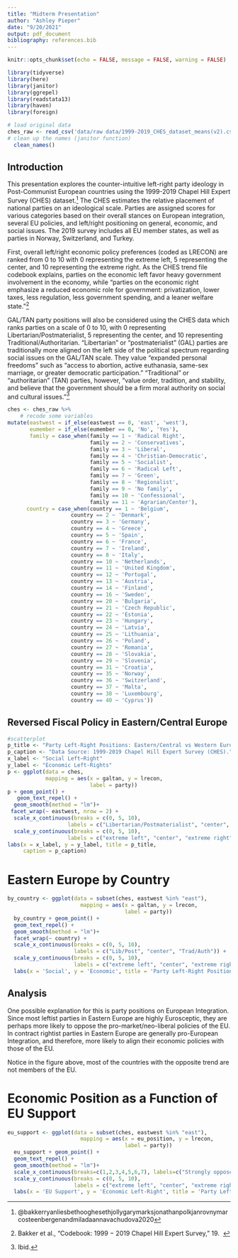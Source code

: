 ```yaml
---
title: "Midterm Presentation"
author: "Ashley Pieper"
date: "9/20/2021"
output: pdf_document
bibliography: references.bib 
---
```


```r
knitr::opts_chunk$set(echo = FALSE, message = FALSE, warning = FALSE)

library(tidyverse)
library(here)
library(janitor)
library(ggrepel)
library(readstata13)
library(haven)
library(foreign)

```

```r

# load original data
ches_raw <- read_csv('data/raw data/1999-2019_CHES_dataset_means(v2).csv') %>% 
# clean up the names (janitor function)
  clean_names()

```

## Introduction

This presentation explores the counter-intuitive left-right party ideology in Post-Communist European countries using the 1999-2019 Chapel Hill Expert Survey (CHES) dataset.[^1] The CHES estimates the relative placement of national parties on an ideological scale. Parties are assigned scores for various categories based on their overall stances on European integration, several EU policies, and left/right positioning on general, economic, and social issues. The 2019 survey includes all EU member states, as well as parties in Norway, Switzerland, and Turkey.

[^1]: @bakkerryanliesbethooghesethjollygarymarksjonathanpolkjanrovnymarcosteenbergenandmiladaannavachudova2020

First, overall left/right economic policy preferences (coded as LRECON) are ranked from 0 to 10 with 0 representing the extreme left, 5 representing the center, and 10 representing the extreme right. As the CHES trend file codebook explains, parties on the economic left favor heavy government involvement in the economy, while "parties on the economic right emphasize a reduced economic role for government: privatization, lower taxes, less regulation, less government spending, and a leaner welfare state."[^2]

[^2]: Bakker et al., "Codebook: 1999 − 2019 Chapel Hill Expert Survey," 19.  

GAL/TAN party positions will also be considered using the CHES data which ranks parties on a scale of 0 to 10, with 0 representing Libertarian/Postmaterialist, 5 representing the center, and 10 representing Traditional/Authoritarian. "Libertarian" or "postmaterialist" (GAL) parties are traditionally more aligned on the left side of the political spectrum regarding social issues on the GAL/TAN scale. They value "expanded personal freedoms" such as "access to abortion, active euthanasia, same-sex marriage, or greater democratic participation." "Traditional" or "authoritarian" (TAN) parties, however, "value order, tradition, and stability, and believe that the government should be a firm moral authority on social and cultural issues."[^3]

[^3]: Ibid.

```r
ches <- ches_raw %>% 
    # recode some variables
mutate(eastwest = if_else(eastwest == 0, 'east', 'west'),
       eumember = if_else(eumember == 0, 'No', 'Yes'),
       family = case_when(family == 1 ~ 'Radical Right',
                          family == 2 ~ 'Conservatives',
                          family == 3 ~ 'Liberal',
                          family == 4 ~ 'Christian-Democratic',
                          family == 5 ~ 'Socialist',
                          family == 6 ~ 'Radical Left',
                          family == 7 ~ 'Green',
                          family == 8 ~ 'Regionalist',
                          family == 9 ~ 'No family',
                          family == 10 ~ 'Confessional',
                          family == 11 ~ 'Agrarian/Center'),
      country = case_when(country == 1 ~ 'Belgium',
                    country == 2 ~ 'Denmark',
                    country == 3 ~ 'Germany',
                    country == 4 ~ 'Greece',
                    country == 5 ~ 'Spain',
                    country == 6 ~ 'France',
                    country == 7 ~ 'Ireland',
                    country == 8 ~ 'Italy',
                    country == 10 ~ 'Netherlands',
                    country == 11 ~ 'United Kingdom',
                    country == 12 ~ 'Portugal',
                    country == 13 ~ 'Austria',
                    country == 14 ~ 'Finland',
                    country == 16 ~ 'Sweden',
                    country == 20 ~ 'Bulgaria',
                    country == 21 ~ 'Czech Republic',
                    country == 22 ~ 'Estonia',
                    country == 23 ~ 'Hungary',
                    country == 24 ~ 'Latvia', 
                    country == 25 ~ 'Lithuania',
                    country == 26 ~ 'Poland',
                    country == 27 ~ 'Romania',
                    country == 28 ~ 'Slovakia',
                    country == 29 ~ 'Slovenia',
                    country == 31 ~ 'Croatia',
                    country == 35 ~ 'Norway',
                    country == 36 ~ 'Switzerland',
                    country == 37 ~ 'Malta',
                    country == 38 ~ 'Luxembourg',
                    country == 40 ~ 'Cyprus'))

```

## Reversed Fiscal Policy in Eastern/Central Europe

```r
#scatterplot
p_title <- "Party Left-Right Positions: Eastern/Central vs Western Europe"
p_caption <- "Data Source: 1999-2019 Chapel Hill Expert Survey (CHES)."
x_label <- "Social Left–Right"
y_label <- "Economic Left-Rights"
p <- ggplot(data = ches,
            mapping = aes(x = galtan, y = lrecon,
                          label = party))
p + geom_point() + 
   geom_text_repel() +
  geom_smooth(method = "lm")+
 facet_wrap(~ eastwest, nrow = 2) +
  scale_x_continuous(breaks = c(0, 5, 10),
                   labels = c("Libertarian/Postmaterialist", "center", "Traditional/Authoritarian")) +
  scale_y_continuous(breaks = c(0, 5, 10),
                   labels = c("extreme left", "center", "extreme right")) +
labs(x = x_label, y = y_label, title = p_title,
     caption = p_caption)
```

# Eastern Europe by Country

```r

by_country <- ggplot(data = subset(ches, eastwest %in% "east"),
                       mapping = aes(x = galtan, y = lrecon,
                                     label = party))
  by_country + geom_point() + 
  geom_text_repel() +
  geom_smooth(method = "lm")+
  facet_wrap(~ country) +
  scale_x_continuous(breaks = c(0, 5, 10),
                     labels = c("Lib/Post", "center", "Trad/Auth")) +
  scale_y_continuous(breaks = c(0, 5, 10),
                     labels = c("extreme left", "center", "extreme right")) +
  labs(x = 'Social', y = 'Economic', title = 'Party Left-Right Positions by Country', subtitle = 'Eastern/Central Europe')
```

## Analysis

One possible explanation for this is party positions on European Integration. Since most leftist parties in Eastern Europe are highly Eurosceptic, they are perhaps more likely to oppose the pro-market/neo-liberal policies of the EU. In contract rightist parties in Eastern Europe are generally pro-European Integration, and therefore, more likely to align their economic policies with those of the EU.

Notice in the figure above, most of the countries with the opposite trend are not members of the EU.

# Economic Position as a Function of EU Support

```r

eu_support <- ggplot(data = subset(ches, eastwest %in% "east"),
                       mapping = aes(x = eu_position, y = lrecon,
                                     label = party))
  eu_support + geom_point() + 
  geom_text_repel() +
  geom_smooth(method = "lm")+
  scale_x_continuous(breaks=c(1,2,3,4,5,6,7), labels=c("Strongly opposed", "Opposed", "Somewhat Opposed", "Neutral", "Somewhat in favor", "In favor","Strongly in favor")) +
  scale_y_continuous(breaks = c(0, 5, 10),
                     labels = c("extreme left", "center", "extreme right")) +
  labs(x = 'EU Support', y = 'Economic Left-Right', title = 'Party Left-Right Positions by EU Support', subtitle = 'Eastern/Central Europe')

```

